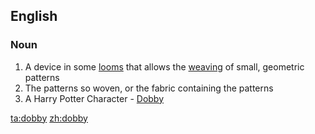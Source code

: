 ==English==

===Noun===
{{en-noun|dobbies}}

# A device in some [[loom]]s that allows the [[weaving]] of small, geometric patterns
# The patterns so woven, or the fabric containing the patterns
# A Harry Potter Character - [http://dobbysdead.com/ Dobby]

[[ta:dobby]]
[[zh:dobby]]